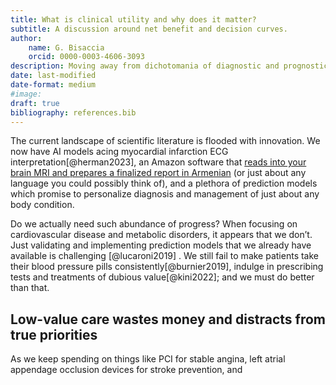 ```yaml
---
title: What is clinical utility and why does it matter?
subtitle: A discussion around net benefit and decision curves. 
author: 
    name: G. Bisaccia
    orcid: 0000-0003-4606-3093
description: Moving away from dichotomania of diagnostic and prognostic value
date: last-modified
date-format: medium
#image: 
draft: true
bibliography: references.bib
---
```


The current landscape of scientific literature is flooded with innovation. We now have AI models acing myocardial infarction ECG interpretation[@herman2023], an Amazon software that [reads into your brain MRI and prepares a finalized report in Armenian](https://aws.amazon.com/it/blogs/machine-learning/automatically-generate-impressions-from-findings-in-radiology-reports-using-generative-ai-on-aws/) (or just about any language you could possibly think of), and a plethora of prediction models which promise to personalize diagnosis and management of just about any body condition.

Do we actually need such abundance of progress? When focusing on cardiovascular disease and metabolic disorders, it appears that we don't. Just validating and implementing prediction models that we already have available is challenging [@lucaroni2019] . We still fail to make patients take their blood pressure pills consistently[@burnier2019], indulge in prescribing tests and treatments of dubious value[@kini2022]; and we must do better than that.

## Low-value care wastes money and distracts from true priorities

As we keep spending on things like PCI for stable angina, left atrial appendage occlusion devices for stroke prevention, and